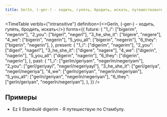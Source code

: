 ```yaml
---
title: Gerîn, (-ger-) - ходить, гулять, бродить, искать, путешествовать
---
```


<TimeTable
  verbIs={"intransitive"}
  definition={<>Gerîn, (-ger-) - <Vi/> ходить, гулять, бродить, искать</>}
  forms={{
    future: {
      "1_i": ["bigerim", "negerim"],
      "2_you": ["bigerî", "negerî"],
      "3_he_she_it": ["bigere", "negere"],
      "4_we": ["bigerin", "negerin"],
      "5_you_all": ["bigerin", "negerin"],
      "6_they": ["bigerin", "negerin"],
    },
    present: {
      "1_i": ["digerim", "nagerim"],
      "2_you": ["digerî", "nagerî"],
      "3_he_she_it": ["digere", "nagere"],
      "4_we": ["digerin", "nagerin"],
      "5_you_all": ["digerin", "nagerin"],
      "6_they": ["digerin", "nagerin"],
    },
    past: {
      "1_i": ["gerîm/geriyam", "negerîm/negeriyam"],
      "2_you": ["gerî/geriyayî", "negerî/negeriyayî"],
      "3_he_she_it": ["gerî/geriya", "negerî/negeriya"],
      "4_we": ["gerîn/geriyan", "negerîn/negeriyan"],
      "5_you_all": ["gerîn/geriyan", "negerîn/negeriyan"],
      "6_they": ["gerîn/geriyan", "negerîn/negeriyan"],
    },
  }}
/>

## Примеры

* Ez li Stambulê digerim - Я путешествую по Стамбулу.
